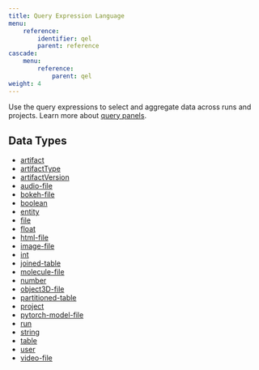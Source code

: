 ```yaml
---
title: Query Expression Language
menu:
    reference:
        identifier: qel
        parent: reference
cascade:
    menu:
        reference:
            parent: qel
weight: 4
---
```

Use the query expressions to select and aggregate data across runs and projects. 
Learn more about [query panels](/guides/models/app/features/panels/query-panels/).

## Data Types

* [artifact](./artifact)
* [artifactType](./artifact-type)
* [artifactVersion](./artifact-version)
* [audio-file](./audio-file)
* [bokeh-file](./bokeh-file)
* [boolean](./boolean)
* [entity](./entity)
* [file](./file)
* [float](./float)
* [html-file](./html-file)
* [image-file](./image-file)
* [int](./int)
* [joined-table](./joined-table)
* [molecule-file](./molecule-file)
* [number](./number)
* [object3D-file](./object-3-d-file)
* [partitioned-table](./partitioned-table)
* [project](./project)
* [pytorch-model-file](./pytorch-model-file)
* [run](./run)
* [string](./string)
* [table](./table)
* [user](./user)
* [video-file](./video-file)

